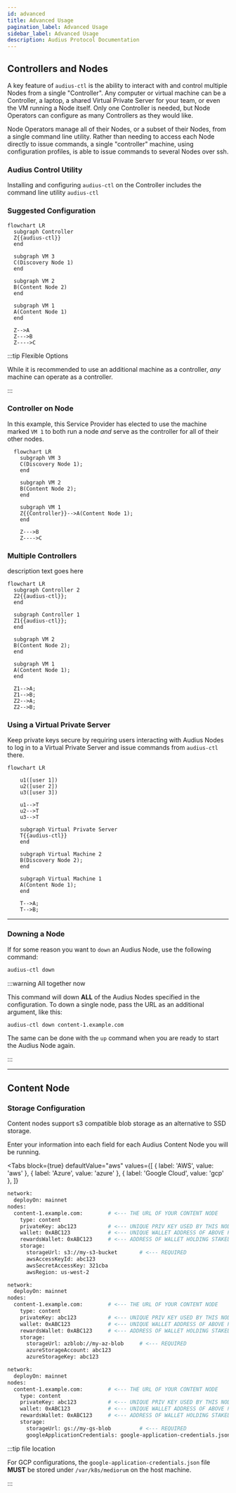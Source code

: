 ```yaml
---
id: advanced
title: Advanced Usage
pagination_label: Advanced Usage
sidebar_label: Advanced Usage
description: Audius Protocol Documentation
---
```



## Controllers and Nodes

A key feature of `audius-ctl` is the ability to interact with and control multiple Nodes from a
single "Controller". Any computer or virtual machine can be a Controller, a laptop, a shared Virtual
Private Server for your team, or even the VM running a Node itself. Only one Controller is needed,
but Node Operators can configure as many Controllers as they would like.

Node Operators manage all of their Nodes, or a subset of their Nodes, from a single command line
utility. Rather than needing to access each Node directly to issue commands, a single "controller"
machine, using configuration profiles, is able to issue commands to several Nodes over ssh.

### Audius Control Utility

Installing and configuring `audius-ctl` on the Controller includes the command line utility
`audius-ctl`

### Suggested Configuration

```mermaid
flowchart LR
  subgraph Controller
  Z{{audius-ctl}}
  end

  subgraph VM 3
  C(Discovery Node 1)
  end

  subgraph VM 2
  B(Content Node 2)
  end

  subgraph VM 1
  A(Content Node 1)
  end

  Z-->A
  Z--->B
  Z---->C
```

:::tip Flexible Options

While it is recommended to use an additional machine as a controller, _any_ machine can operate as a
controller.

:::

### Controller on Node

In this example, this Service Provider has elected to use the machine marked `VM 1` to both run a
node _and_ serve as the controller for all of their other nodes.

```mermaid
  flowchart LR
    subgraph VM 3
    C(Discovery Node 1);
    end

    subgraph VM 2
    B(Content Node 2);
    end

    subgraph VM 1
    Z{{Controller}}-->A(Content Node 1);
    end

    Z--->B
    Z---->C
```

### Multiple Controllers

description text goes here

```mermaid
flowchart LR
  subgraph Controller 2
  Z2{{audius-ctl}};
  end

  subgraph Controller 1
  Z1{{audius-ctl}};
  end

  subgraph VM 2
  B(Content Node 2);
  end

  subgraph VM 1
  A(Content Node 1);
  end

  Z1-->A;
  Z1-->B;
  Z2-->A;
  Z2-->B;
```

### Using a Virtual Private Server

Keep private keys secure by requiring users interacting with Audius Nodes to log in to a Virtual
Private Server and issue commands from `audius-ctl` there.

```mermaid
flowchart LR

    u1([user 1])
    u2([user 2])
    u3([user 3])

    u1-->T
    u2-->T
    u3-->T

    subgraph Virtual Private Server
    T{{audius-ctl}}
    end

    subgraph Virtual Machine 2
    B(Discovery Node 2);
    end

    subgraph Virtual Machine 1
    A(Content Node 1);
    end

    T-->A;
    T-->B;
```

---

### Downing a Node

If for some reason you want to `down` an Audius Node, use the following command:

```bash
audius-ctl down
```

:::warning All together now

This command will down **ALL** of the Audius Nodes specified in the configuration. To down a single
node, pass the URL as an additional argument, like this:

```bash
audius-ctl down content-1.example.com
```

The same can be done with the `up` command when you are ready to start the Audius Node again.

:::

---

## Content Node

### Storage Configuration

Content nodes support s3 compatible blob storage as an alternative to SSD storage.

Enter your information into each field for each Audius Content Node you will be running.

<Tabs
  block={true}
  defaultValue="aws"
  values={[
    { label: 'AWS', value: 'aws' },
    { label: 'Azure', value: 'azure' },
    { label: 'Google Cloud', value: 'gcp' },
  ]}
>
<TabItem value="aws">

```bash showLineNumbers title="audius-ctl configuration file with AWS storage config"
network:
  deployOn: mainnet
nodes:
  content-1.example.com:        # <--- THE URL OF YOUR CONTENT NODE
    type: content
    privateKey: abc123          # <--- UNIQUE PRIV KEY USED BY THIS NODE TO SIGN RESPONSES
    wallet: 0xABC123            # <--- UNIQUE WALLET ADDRESS OF ABOVE PRIV KEY
    rewardsWallet: 0xABC123     # <--- ADDRESS OF WALLET HOLDING STAKED TOKENS
    storage:
      storageUrl: s3://my-s3-bucket       # <--- REQUIRED
      awsAccessKeyId: abc123
      awsSecretAccessKey: 321cba
      awsRegion: us-west-2
```

</TabItem>

<TabItem value="azure">

```bash showLineNumbers title="audius-ctl configuration file with Azure storage config"
network:
  deployOn: mainnet
nodes:
  content-1.example.com:        # <--- THE URL OF YOUR CONTENT NODE
    type: content
    privateKey: abc123          # <--- UNIQUE PRIV KEY USED BY THIS NODE TO SIGN RESPONSES
    wallet: 0xABC123            # <--- UNIQUE WALLET ADDRESS OF ABOVE PRIV KEY
    rewardsWallet: 0xABC123     # <--- ADDRESS OF WALLET HOLDING STAKED TOKENS
    storage:
      storageUrl: azblob://my-az-blob     # <--- REQUIRED
      azureStorageAccount: abc123
      azureStorageKey: abc123
```

</TabItem>

<TabItem value="gcp">

```bash showLineNumbers title="audius-ctl configuration file with GCP storage config"
network:
  deployOn: mainnet
nodes:
  content-1.example.com:        # <--- THE URL OF YOUR CONTENT NODE
    type: content
    privateKey: abc123          # <--- UNIQUE PRIV KEY USED BY THIS NODE TO SIGN RESPONSES
    wallet: 0xABC123            # <--- UNIQUE WALLET ADDRESS OF ABOVE PRIV KEY
    rewardsWallet: 0xABC123     # <--- ADDRESS OF WALLET HOLDING STAKED TOKENS
    storage:
      storageUrl: gs://my-gs-blob         # <--- REQUIRED
      googleApplicationCredentials: google-application-credentials.json # See Note below
```

:::tip file location

For GCP configurations, the `google-application-credentials.json` file **MUST** be stored under
`/var/k8s/mediorum` on the host machine.

:::

</TabItem>

</Tabs>
